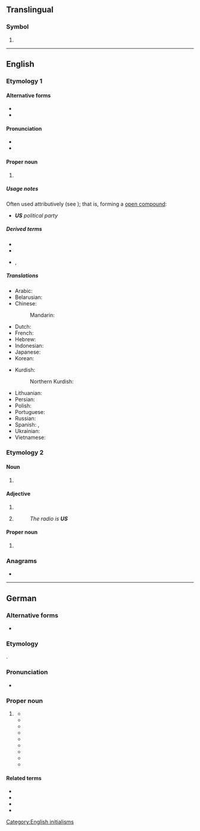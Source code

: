 {{also|Appendix:Variations of "us"}}
==Translingual==

===Symbol===
{{mul-symbol}}

# {{ISO 3166|1|2|United States}}

----

==English==

===Etymology 1===

====Alternative forms====
* {{l|en|U.S.}}
* {{l|en|U. S.}}

====Pronunciation====
* {{IPA|en|/juː.ɛs/}}
* {{audio|en|LL-Q1860 (eng)-Back ache-US.wav|Audio (UK)}}

====Proper noun====
{{en-proper noun}}

# {{initialism of|en|United States}}
#: {{ux|en|[[ICANN]] is based in the '''US'''.}}
#: {{ux|en|legal residents of the 48 [[contiguous]] '''US''' and [[DC]]}}

=====Usage notes=====
Often used attributively (see {{ll|en|attributive noun}}); that is, forming a [[open compound]]:
* '''''US''' political party''

=====Derived terms=====
* {{l|en|US-ian}}
* {{l|en|US American}}
* {{l|en|ANZUS}}, {{l|en|AUKUS}}

=====Translations=====
{{trans-top-also|abbreviation of United States|USA}}
* Arabic: {{not used|ar}}
* Belarusian: {{not used|be}}
* Chinese:
*: Mandarin: {{not used|cmn}}
* Dutch: {{t+|nl|VS|m-p}}
* French: {{t+|fr|EU|m-p}}
* Hebrew: {{not used|he}}
* Indonesian: {{t+|id|AS}}
* Japanese: {{not used|ja}}
* Korean: {{not used|ko}}
{{trans-mid}}
* Kurdish:
*: Northern Kurdish: {{t|kmr|AY}}
* Lithuanian: {{t+|lt|JAV|f}}
* Persian: {{not used|fa}}
* Polish: {{t|pl|St.Zj.|m-p}}
* Portuguese: {{t-needed|pt}}
* Russian: {{not used|ru}}
* Spanish: {{t+|es|EE. UU.|m-p}}, {{t+|es|EU|m-p}}
* Ukrainian: {{not used|uk}}
* Vietnamese: {{not used|vi}}
{{trans-bottom}}

===Etymology 2===

====Noun====
{{en-noun}}

# {{lb|en|psychology}} {{initialism of|en|[[unconditioned]] [[stimulus]]}}
#: {{cot|en|CS}}

====Adjective====
{{en-adj|-}}

# {{abbr of|en|undersize}}
# {{abbreviation of|en|unserviceable}}
#: ''The radio is '''US''' ''

====Proper noun====
{{en-proper noun}}

# {{initialism of|en|Upper Sorbian}}

===Anagrams===
* {{anagrams|en|a=su|SU|Su}}

[[Category:English initialisms]]

----

==German==

===Alternative forms===
* {{alter|de|U. S. ||in compounds/derivatives like ''U. S. Regierung''; obsolete}}

===Etymology===
{{bor|de|en|US}}.

===Pronunciation===
* {{audio|de|De-US.ogg|Audio}}

===Proper noun===
{{de-proper noun|p}}

# {{lb|de|uncommon|outside|compounds}} {{synonym of|de|USA}}
#: {{uxi|de|die '''US'''-Regierung|q1=in compounds/derivatives|the U.S. Government (U.S. government)}}
#: {{uxi|de|die '''US''' Regierung, '''U. S.'''-Regierung, '''U. S.''' Regierung|q1=in compounds/derivatives; obsolete|the U.S. Government (U.S. government)}}
#* {{quote-book|de
|url=https://books.google.ch/books?id=LVE9AAAAYAAJ&pg=PA26&dq=%22die+US+sind%22
|title=Die Verbreitung der Fische. Monografie
|author=Joh.<!-- title page: J., ''Vorwort'' Joh. --> Palacký
|lccn=f17000096
|oclc=1014936433
|publisher=Selbstverlag (Druck von J. Otto)
|location=Prag
|year=1891
|page=26
|passage=Tiefseefische fehlen hier auch nicht. Das max. bleibt altweltlich, aber die amerikanischen sp. (c. ¼) haben sich seit dem C. mehr als verdreifacht und die '''US''' sind das an sp. reichste Vaterland.
|t=
}}
#* {{quote-book|de
|author=F. Hahn in Königsberg
|title=Australien und Polynesien.
|series=Geographisches Jahrbuch. Begründet 1866 durch E. Behm. XVIII. Band, 1895
|editor=In Verbindung mit D. A. Anutschin, A. Auwers, E. Blink, E. Brückner, P. Camena d'Almeida, O. Drude, E. v. Drygalski. J. J. Egli, Th. Fischer, J. Früh, G. Gerland, F. Hahn, E. Hammer, M. Heinrich, H. Hergesell, O. Krümmel, E. Löffler, L. Neumann, E. Rudolph, S. Ruge, K. Schering, H. G. Schlichter, R. Sieger, W. Sievers, Fr. Toula, G. Wegener, B. Weigand, W. Wolkenhauer herausgegeben von Hermann Wagner
|seriesvolume=18
|publisher=Justus Perthes
|location=Gotha
|year=1895
|page=254
|note=in a compound/derivative (with spaces)
|passage=[...] der Bering Sea Question (d. h. des Streites über das Recht der '''U. S.''' Regierung, eigenmächtig den Fang der Bärenrobbe zu verbieten) [...]
|t=
}}
#* {{quote-book|de
|author=Hugo Fromholz
|title=An den Küsten des Pacific. Reisebriefe
|location=Berlin
|year=1897
|page=97f.
|note=in a compound/derivative
|passage=[...] den ''Apaches'' (Apatschen) [...], die weiter südlich in einer Reservation leben, aber alle paar Jahre ausbrechen und das ganze Land auf beiden Seiten des ''Rio Grande'' durch Mord und Brand in Schrecken setzen. In ganz unerklärlichem Langmut läßt die '''U. S.'''-Regierung sie dann unter großen Mühen und Menschenopfern der dazu bestimmten Truppen wieder einfangen und unbestraft in ihre Reservation zurückbringen, [...]
|t=
}}
#* {{quote-book|de|year=1973|author=René König|title=Indianer – wohin? Alternativen in Arizona: Skizzen zur Entwicklungssoziologie|publisher=Springer-Verlag|isbn=978-3-322-83985-5<!-- (e-book) / 978-3-531-11200-8 -->|page=99
|text=Gewiß: die '''US''' sind im üblichen Sinne keine »Kolonialmacht«, und doch haben sie beim Vorstoß nach Westen ihren eigenen Kontinent politisch nach kolonialen Gesichtspunkten strukturiert, wie die rein geometrisch gewonnenen Grenzen,{{nb...}}}}
#* {{quote-book|de|year=1989|author=Germany (West), Bundesregierung|title=Die Kabinettsprotokolle der Bundesregierung: Band 5 · 1952|volume=5|publisher=Harald Boldt Verlag|location=Boppard am Rhein|page=234|ISBN=3 7646 1886 8|note=this contains a compound/derivative (with spaces), properly it is "US- und UK-Truppen"|text=Frage der Kosten der '''US''' und UK Truppen in Deutschland und Kosten des Beitrages an EVG; Schäffer dagegen, daß Kosten im Generalvertrag erscheinen.}}
#* {{quote-book|de|year=1990|author=Dieter Blumenwitz|author2=Karl Firsching|author3=Eugen D. Graue|title=Internationales Privatrecht. Band IV|volume=4|publisher=Walter de Gruyter GmbH & Co. KG|isbn=9783112321225|page=361
|text=''Kollisionsrecht:'' Die '''US''' sind ein Mehrrechtsstaat, es gibt weder ein einheitliches international privatrechtliches, noch einheitliches interlokales noch einheitliches materielles Erbrecht. Jeder der 55 Jurisdiktionen hat auf diesen Gebieten ihr eigenes Recht.{{nb...}}}}
#* {{quote-book|de|year=2008|author=Olaf Menne|title=Erfolgsfaktoren in der Popmusik: Am Beispiel der Band Fools Garden|publisher=GRIN Verlag|isbn=9783638947473|page=4|note=this contains a compound/derivative (with spaces) and/or is code switching into English
|text=Polyphonic vergleicht diese Eigenschaften mit denen von Songs, die sich in ihrer Hitdatenbank befinden, welche nach Angaben der Firma aus sämtlichen Titeln der '''US''' und UK Top 30 Charts der letzten 5 Jahre besteht.}}
#* {{quote-book|de|year=2010|author=Michael Ploetz|author2=Tim Szatkowski|title=Akten zur Auswärtigen Politik der Bundesrepublik Deutschland 1979|series=Akten zur Auswärtigen Politik der Bundesrepublik Deutschland. Herausgegeben im Auftrag des Auswärtigen Amts vom Institut für Zeitgeschichte. Herausgeber: Horst Möller. Mitherausgeber: Klaus Hildebrand und Gregor Schöllgen|publisher=R. Oldenbourgh Verlag München|isbn=978-3-486-71808-9<!-- (eISBN) / 978-3-486-59191-0 -->|page=72
|text=Die '''US''' sind jedoch zur Zeit sicher nicht bereit, sich direkt in Indochina zu engagieren (Vietnam-Trauma!).{{nb...}}}}
#* {{quote-book|de|year=2015|author=Daniela Taschler|author2=Tim Szatkowski|title=Akten zur Auswärtigen Politik der Bundesrepublik Deutschland 1984|series=Akten zur Auswärtigen Politik der Bundesrepublik Deutschland. Herausgegeben im Auftrag des Auswärtigen Amts vom Institut für Zeitgeschichte. Herausgeber: Horst Möller. Mitherausgeber: Gregor Schöllgen und Andreas Wirsching|publisher=Walter de Gruyter GmbH & Co KG|isbn=978-3-11-034576-6<!-- e-ISBN (PDF)-->|page=1307|note=quoting Ministerialdirigent Edler von Braunmühl from 18th October 1984
|text=Die '''US''' sind die einzige der Drei Mächte, die mangelnde oder zu späte Unterrichtung über Entwicklungen im innerdeutschen Verhältnis kritisieren. Ähnliche Klagen sind von Briten und Franzosen bisher nicht geäußert worden.{{nb...}}}}

====Related terms====
* {{l|de|USA}}
* {{l|de|US-Amerikaner|g=m||US-American, U.S. American (U.S.-American)}}
* {{l|de|US-amerikanisch||US-American, U.S. American (U.S.-American)}}
* {{l|de|US-Dollar|g=m}}
